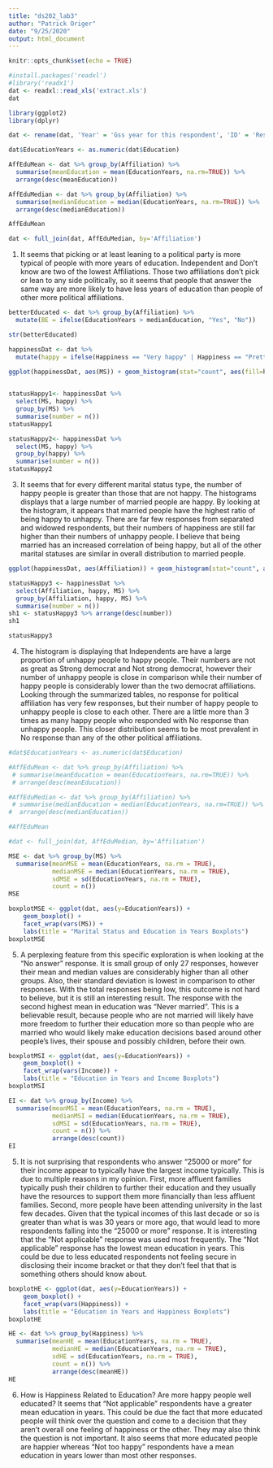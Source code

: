 ---
title: "ds202_lab3"
author: "Patrick Origer"
date: "9/25/2020"
output: html_document
---

```{r setup, include=FALSE}
knitr::opts_chunk$set(echo = TRUE)
```


```{r}
#install.packages('readxl')
#library('readx1')
dat <- readxl::read_xls('extract.xls')
dat
```
```{r}
library(ggplot2)
library(dplyr)
```
```{r}
dat <- rename(dat, 'Year' = 'Gss year for this respondent', 'ID' = 'Respondent id number', 'MS' = 'Marital status', 'Education' = 'Highest year of school completed', 'Sex' = 'Respondents sex', 'Income' = 'Respondents income', 'Affiliation' = 'Political party affiliation', 'Happiness' = 'General happiness', 'Ballot' = 'Ballot used for interview')
```



```{r}
dat$EducationYears <- as.numeric(dat$Education)

AffEduMean <- dat %>% group_by(Affiliation) %>%
  summarise(meanEducation = mean(EducationYears, na.rm=TRUE)) %>%
  arrange(desc(meanEducation))

AffEduMedian <- dat %>% group_by(Affiliation) %>%
  summarise(medianEducation = median(EducationYears, na.rm=TRUE)) %>%
  arrange(desc(medianEducation))

AffEduMean

dat <- full_join(dat, AffEduMedian, by='Affiliation')

```

1. It seems that picking or at least leaning to a political party is more typical of people with more years of education. Independent and Don't know are two of the lowest Affiliations. Those two affiliations don't pick or lean to any side politically, so it seems that people that answer the same way are more likely to have less years of education than people of other more political affiliations.

```{r}
betterEducated <- dat %>% group_by(Affiliation) %>%
  mutate(BE = ifelse(EducationYears > medianEducation, "Yes", "No"))

str(betterEducated)

```


```{r}
happinessDat <- dat %>% 
  mutate(happy = ifelse(Happiness == "Very happy" | Happiness == "Pretty happy", "Happy", "Not happy"))

ggplot(happinessDat, aes(MS)) + geom_histogram(stat="count", aes(fill=happy)) + labs(title = "Happiness and Marital Status Histogram")
  
```
```{r}
statusHappy1<- happinessDat %>% 
  select(MS, happy) %>%
  group_by(MS) %>%
  summarise(number = n())
statusHappy1
```
```{r}
statusHappy2<- happinessDat %>% 
  select(MS, happy) %>%
  group_by(happy) %>%
  summarise(number = n())
statusHappy2
```
3. It seems that for every different marital status type, the number of happy people is greater than those that are not happy. The histograms displays that a large number of married people are happy. By looking at the histogram, it appears that married people have the highest ratio of being happy to unhappy. There are far few responses from separated and widowed respondents, but their numbers of happiness are still far higher than their numbers of unhappy people. I believe that being married has an increased correlation of being happy, but all of the other marital statuses are similar in overall distribution to married people.

```{r}
ggplot(happinessDat, aes(Affiliation)) + geom_histogram(stat="count", aes(fill=happy)) + labs(title = "Happiness and Political Affiliation Histogram") + theme(axis.text.x =element_text(angle=45))
```
```{r}
statusHappy3 <- happinessDat %>% 
  select(Affiliation, happy, MS) %>%
  group_by(Affiliation, happy, MS) %>%
  summarise(number = n()) 
sh1 <- statusHappy3 %>% arrange(desc(number))
sh1
```
```{r}
statusHappy3
```
4. The histogram is displaying that Independents are have a large proportion of unhappy people to happy people. Their numbers are not as great as Strong democrat and Not strong democrat, however their number of unhappy people is close in comparison while their number of happy people is considerably lower than the two democrat affiliations. Looking through the summarized tables, no response for political affiliation has very few responses, but their number of happy people to unhappy people is close to each other. There are a little more than 3 times as many happy people who responded with No response than unhappy people. This closer distribution seems to be most prevalent in No response than any of the other political affiliations.

```{r}
#dat$EducationYears <- as.numeric(dat$Education)

#AffEduMean <- dat %>% group_by(Affiliation) %>%
 # summarise(meanEducation = mean(EducationYears, na.rm=TRUE)) %>%
 # arrange(desc(meanEducation))

#AffEduMedian <- dat %>% group_by(Affiliation) %>%
 # summarise(medianEducation = median(EducationYears, na.rm=TRUE)) %>%
#  arrange(desc(medianEducation))

#AffEduMean

#dat <- full_join(dat, AffEduMedian, by='Affiliation')
```

```{r}
MSE <- dat %>% group_by(MS) %>%
  summarise(meanMSE = mean(EducationYears, na.rm = TRUE),
            medianMSE = median(EducationYears, na.rm = TRUE),
            sdMSE = sd(EducationYears, na.rm = TRUE),
            count = n())
MSE
```

```{r}
boxplotMSE <- ggplot(dat, aes(y=EducationYears)) + 
    geom_boxplot() +
    facet_wrap(vars(MS)) +
    labs(title = "Marital Status and Education in Years Boxplots")
boxplotMSE
```
5. A perplexing feature from this specific exploration is when looking at the "No answer" response. It is small group of only 27 responses, however their mean and median values are considerably higher than all other groups. Also, their standard deviation is lowest in comparison to other responses. With the total responses being low, this outcome is not hard to believe, but it is still an interesting result. The response with the second highest mean in education was "Never married". This is a believable result, because people who are not married will likely have more freedom to further their education more so than people who are married who would likely make education decisions based around other people's lives, their spouse and possibly children, before their own.

```{r}
boxplotMSI <- ggplot(dat, aes(y=EducationYears)) + 
    geom_boxplot() +
    facet_wrap(vars(Income)) +
    labs(title = "Education in Years and Income Boxplots")
boxplotMSI
```
```{r}
EI <- dat %>% group_by(Income) %>%
  summarise(meanMSI = mean(EducationYears, na.rm = TRUE),
            medianMSI = median(EducationYears, na.rm = TRUE),
            sdMSI = sd(EducationYears, na.rm = TRUE),
            count = n()) %>%
            arrange(desc(count))
EI
```
5. It is not surprising that respondents who answer "25000 or more" for their income appear to typically have the largest income typically. This is due to multiple reasons in my opinion. First, more affluent families typically push their children to further their education and they usually have the resources to support them more financially than less affluent families. Second, more people have been attending university in the last few decades. Given that the typical incomes of this last decade or so is greater than what is was 30 years or more ago, that would lead to more respondents falling into the "25000 or more" response. It is interesting that the "Not applicable" response was used most frequently. The "Not applicable" response has the lowest mean education in years. This could be due to less educated respondents not feeling secure in disclosing their income bracket or that they don't feel that that is something others should know about.

```{r}
boxplotHE <- ggplot(dat, aes(y=EducationYears)) + 
    geom_boxplot() +
    facet_wrap(vars(Happiness)) +
    labs(title = "Education in Years and Happiness Boxplots")
boxplotHE
```
```{r}
HE <- dat %>% group_by(Happiness) %>%
  summarise(meanHE = mean(EducationYears, na.rm = TRUE),
            medianHE = median(EducationYears, na.rm = TRUE),
            sdHE = sd(EducationYears, na.rm = TRUE),
            count = n()) %>%
            arrange(desc(meanHE))
HE
```
6. How is Happiness Related to Education? Are more happy people well educated?
It seems that "Not applicable" respondents have a greater mean education in years. This could be due the fact that more educated people will think over the question and come to a decision that they aren't overall one feeling of happiness or the other. They may also think the question is not important. It also seems that more educated people are happier whereas "Not too happy" respondents have a mean education in years lower than most other responses. 
